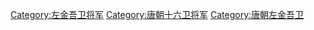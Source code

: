 [[Category:左金吾卫将军|Category:左金吾卫将军]]
[[Category:唐朝十六卫将军|Category:唐朝十六卫将军]]
[[Category:唐朝左金吾卫|Category:唐朝左金吾卫]]